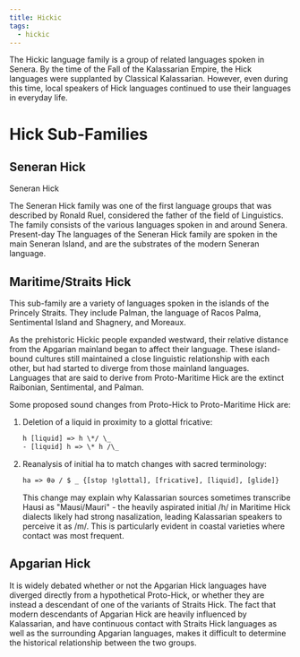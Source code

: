 ```yaml
---
title: Hickic
tags:
  - hickic
---
```


The Hickic language family is a group of related languages spoken in Senera. By
the time of the Fall of the Kalassarian Empire, the Hick languages were
supplanted by Classical Kalassarian. However, even during this time, local
speakers of Hick languages continued to use their languages in everyday life.

# Hick Sub-Families

## Seneran Hick

<SeeAlso href="./hickic/seneran/">Seneran Hick</SeeAlso>

The Seneran Hick family was one of the first language groups that was described
by Ronald Ruel, considered the father of the field of Linguistics. The family
consists of the various languages spoken in and around Senera. Present-day The
languages of the Seneran Hick family are spoken in the main Seneran Island, and
are the substrates of the modern Seneran language.

## Maritime/Straits Hick

This sub-family are a variety of languages spoken in the islands of the Princely
Straits. They include Palman, the language of Racos Palma, Sentimental Island
and Shagnery, and Moreaux.

As the prehistoric Hickic people expanded westward, their relative distance from
the Apgarian mainland began to affect their language. These island-bound
cultures still maintained a close linguistic relationship with each other, but
had started to diverge from those mainland languages. Languages that are said to
derive from Proto-Maritime Hick are the extinct Raibonian, Sentimental, and
Palman.

Some proposed sound changes from Proto-Hick to Proto-Maritime Hick are:

1. Deletion of a liquid in proximity to a glottal fricative:

   ```txt
   h [liquid] => h \*/ \_
   - [liquid] h => \* h /\_
   ```

2. Reanalysis of initial ha to match changes with sacred terminology:

   ```txt
   ha => θə / $ _ {[stop !glottal], [fricative], [liquid], [glide]}
   ```

   This change may explain why Kalassarian sources sometimes transcribe Hausi as
   "Mausi/Mauri" - the heavily aspirated initial /h/ in Maritime Hick dialects
   likely had strong nasalization, leading Kalassarian speakers to perceive it
   as /m/. This is particularly evident in coastal varieties where contact was
   most frequent.

## Apgarian Hick

It is widely debated whether or not the Apgarian Hick languages have diverged
directly from a hypothetical Proto-Hick, or whether they are instead a
descendant of one of the variants of Straits Hick. The fact that modern
descendants of Apgarian Hick are heavily influenced by Kalassarian, and have
continuous contact with Straits Hick languages as well as the surrounding
Apgarian languages, makes it difficult to determine the historical relationship
between the two groups.
